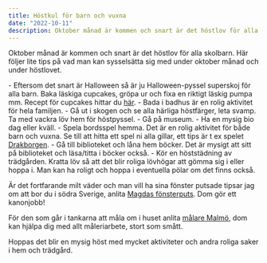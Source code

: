 ```yaml
---
title: Höstkul för barn och vuxna
date: "2022-10-11"
description: Oktober månad är kommen och snart är det höstlov för alla skolbarn.  Här följer lite tips på vad man kan sysselsätta sig med under oktober månad och under höstlovet.
---
```


<p>Oktober månad är kommen och snart är det höstlov för alla skolbarn.  Här följer lite tips på vad man kan sysselsätta sig med under oktober månad och under höstlovet.</p>
- Eftersom det snart är Halloween så är ju Halloween-pyssel superskoj för alla barn. Baka läskiga cupcakes, gröpa ur och fixa en riktigt läskig pumpa mm. Recept för cupcakes hittar du <a href="https://www.ica.se/recept/cupcakes-till-halloween-722959/">här</a>.
- Bada i badhus är en rolig aktivitet för hela familjen. 
- Gå ut i skogen och se alla härliga höstfärger, leta svamp. Ta med vackra löv hem för höstpyssel. 
- Gå på museum. 
- Ha en mysig bio dag eller kväll. 
- Spela bordsspel hemma. Det är en rolig aktivitet för både barn och vuxna. Se till att hitta ett spel ni alla gillar, ett tips är t ex spelet <a href="https://www.kenntoft.se/gamenights/drakborgen.php">Drakborgen</a>. 
- Gå till biblioteket och låna hem böcker. Det är mysigt att sitt på biblioteket och läsa/titta i böcker också. 
- Kör en höststädning av trädgården. Kratta löv så att det blir roliga lövhögar att gömma sig i eller hoppa i. Man kan ha roligt och hoppa i eventuella pölar om det finns också. 
<p>Är det fortfarande milt väder och man vill ha sina fönster putsade tipsar jag om att bor du i södra Sverige, anlita <a href="https://magdasfonsterputs.se/">Magdas fönsterputs</a>. Dom gör ett kanonjobb! </p>
<p>För den som går i tankarna att måla om i huset anlita <a href="https://www.målaremalmö.nu/">målare Malmö</a>, dom kan hjälpa dig med allt måleriarbete, stort som smått. </p>
<p>Hoppas det blir en mysig höst med mycket aktiviteter och andra roliga saker i hem och trädgård. </p>
